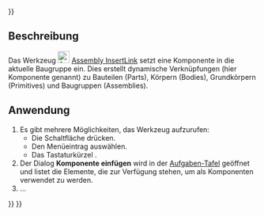 <languages/>
{{UnfinishedDocu{{#translation:}}}}

{{Docnav/de
|[[Assembly_CreateAssembly/de|BaugruppeErstellen]]
|[[Assembly_InsertNewPart/de|NeuesPartEinfügen]]
|[[Assembly_Workbench/de|Assembly]]
|IconL=Assembly_CreateAssembly.svg
|IconR=Assembly_InsertNewPart.svg
|IconC=Workbench_Assembly.svg
}}

<div class="mw-translate-fuzzy">
{{GuiCommand/de
|Name=Assembly InsertLink
|Name/de=Assembly VerknüpfungEinfügen
|MenuLocation=Assembly → Komponente einfügen
|Workbenches=[[Assembly_Workbench/de|Assembly]]
|Shortcut={{KEY|I}}
|Version=1.0
|SeeAlso=
}}
</div>

<span id="Description"></span>
==Beschreibung== 

Das Werkzeug [[Image:Assembly_InsertLink.svg|24px]] [[Assembly_InsertLink/de|Assembly InsertLink]] setzt eine Komponente in die aktuelle Baugruppe ein. Dies erstellt dynamische Verknüpfungen (hier Komponente genannt) zu Bauteilen (Parts), Körpern (Bodies), Grundkörpern (Primitives) und Baugruppen (Assemblies).

<span id="Usage"></span>
==Anwendung==

<div class="mw-translate-fuzzy">
# Es gibt mehrere Möglichkeiten, das Werkzeug aufzurufen:
#* Die Schaltfläche {{Button|[[Image:Assembly_InsertLink.svg|16px]] [[Assembly_InsertLink|Komponente einfügen]]}} drücken.
#* Den Menüeintrag {{MenuCommand|Assembly → [[Image:Assembly_InsertLink.svg|16px]] Komponente einfügen}} auswählen.
#* Das Tastaturkürzel {{KEY|I}}.
# Der Dialog '''Komponente einfügen''' wird in der [[Task_panel/de|Aufgaben-Tafel]] geöffnet und listet die Elemente, die zur Verfügung stehen, um als Komponenten verwendet zu werden.
#...
</div>


{{Docnav/de
|[[Assembly_CreateAssembly/de|BaugruppeErstellen]]
|[[Assembly_InsertNewPart/de|NeuesPartEinfügen]]
|[[Assembly_Workbench/de|Assembly]]
|IconL=Assembly_CreateAssembly.svg
|IconR=Assembly_InsertNewPart.svg
|IconC=Workbench_Assembly.svg
}}

{{Assembly_Tools_navi{{#translation:}}}}
{{Userdocnavi{{#translation:}}}}